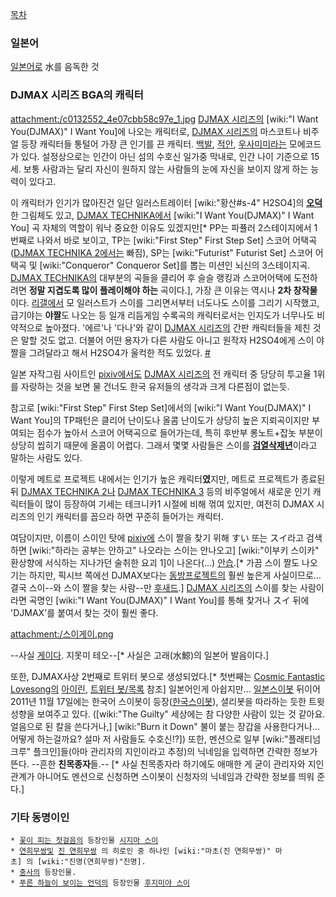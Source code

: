 [[목차]]

=== 일본어 ===

[[일본어]]로 水를 음독한 것

=== DJMAX 시리즈 BGA의 캐릭터 ===
attachment:/c0132552_4e07cbb58c97e_1.jpg
[[DJMAX 시리즈]]의 [wiki:"I Want You(DJMAX)" I Want You]에 나오는 캐릭터로, [[DJMAX 시리즈]]의 마스코트나 비주얼 등장 캐릭터들 통털어 가장 큰 인기를 끈 캐릭터. [[백발]], [[적안]], [[우사미미]]라는 모에코드가 있다.
설정상으로는 인간이 아닌 섬의 수호신 일가중 막내로, 인간 나이 기준으로 15세. 보통 사람과는 달리 자신이 원하지 않는 사람들의 눈에 자신을 보이지 않게 하는 능력이 있다고.

이 캐릭터가 인기가 많아진건 일단 일러스트레이터 [wiki:"황산#s-4" H2SO4]의 '''[[오덕]]'''한 그림체도 있고, [[DJMAX TECHNIKA]]에서 [wiki:"I Want You(DJMAX)" I Want You] 곡 자체의 역할이 워낙 중요한 이유도 있겠지만[* PP는 파퓰러 2스테이지에서 1번째로 나와서 바로 보이고, TP는 [wiki:"First Step" First Step Set] 스코어 어택곡([[DJMAX TECHNIKA 2]]에서는 빠짐), SP는 [wiki:"Futurist" Futurist Set] 스코어 어택곡 및 [wiki:"Conqueror" Conqueror Set]를 뽑는 미션인 뇌신의 3스테이지곡. [[DJMAX TECHNIKA]]의 대부분의 곡들을 클리어 후 슬슬 랭킹과 스코어어택에 도전하려면 '''정말 지겹도록 많이 플레이해야 하는''' 곡이다.], 가장 큰 이유는 역시나 '''2차 창작물'''이다. [[리갤]]에서 모 일러스트가 스이를 그리면서부터 너도나도 스이를 그리기 시작했고, 급기야는 '''야짤'''도 나오는 등 일개 리듬게임 수록곡의 캐릭터로서는 인지도가 너무나도 비약적으로 높아졌다. '에르'나 '다나'와 같이 [[DJMAX 시리즈]]의 간판 캐릭터들을 제친 것은 말할 것도 없고. 더불어 어떤 용자가 다른 사람도 아니고 원작자 H2SO4에게 스이 야짤을 그려달라고 해서 H2SO4가 울컥한 적도 있었다. [http://gall.dcinside.com/list.php?id=rhythmgame&no=1797344 #]

일본 자작그림 사이트인 [[pixiv]]에서도 [[DJMAX 시리즈]]의 전 캐릭터 중 당당히 투고율 1위를 자랑하는 것을 보면 물 건너도 한국 유저들의 생각과 크게 다른점이 없는듯.

참고로 [wiki:"First Step" First Step Set]에서의 [wiki:"I Want You(DJMAX)" I Want You]의 TP패턴은 클리어 난이도나 올콤 난이도가 상당히 높은 지뢰곡이지만 부여되는 점수가 높아서 스코어 어택곡으로 들어가는데, 특히 후반부 롱노트+잡놋 부분이 상당히 씹히기 때문에 올콤이 어렵다. 그래서 몇몇 사람들은 스이를 '''[[검열삭제]]년'''이라고 말하는 사람도 있다.

이렇게 메트로 프로젝트 내에서는 인기가 높은 캐릭터'''였'''지만, 메트로 프로젝트가 종료된 뒤 [[DJMAX TECHNIKA 2]]나 [[DJMAX TECHNIKA 3]] 등의 비주얼에서 새로운 인기 캐릭터들이 많이 등장하여 기세는 테크니카1 시절에 비해 꺾여 있지만, 여전히 DJMAX 시리즈의 인기 캐릭터를 꼽으라 하면 꾸준히 들어가는 캐릭터.

여담이지만, 이름이 스이인 탓에 [[pixiv]]에 스이 짤을 찾기 위해 すい 또는 スイ라고 검색하면 [wiki:"하라는 공부는 안하고" 나오라는 스이는 안나오고] [wiki:"이부키 스이카" 환상향에 서식하는 지나가던 술취한 요괴 1]이 나온다(...) [[안습]].[* 가끔 스이 짤도 나오기는 하지만, 픽시브 쪽에선 DJMAX보다는 [[동방프로젝트]]의 훨씬 높은게 사실이므로…결국 스이--와 스이 짤을 찾는 사람--만 [[후새드]].] [[DJMAX 시리즈]]의 스이를 찾는 사람이라면 곡명인 [wiki:"I Want You(DJMAX)" I Want You]를 통해 찾거나 スイ 뒤에 'DJMAX'를 붙여서 찾는 것이 훨씬 좋다.

attachment:/스이게이.png

--사실 [[게이]]다. 지못미 테오--[* 사실은 고래(水鯨)의 일본어 발음이다.]

또한, DJMAX사상 2번째로 트위터 봇으로 생성되었다.[* 첫번째는 [[Cosmic Fantastic Lovesong]]의 [[아이린]], [[트위터 봇/목록]] 참조] 일본어인게 아쉽지만... [http://twitter.com/Suee_bot 일본스이봇] 뒤이어 2011년 11월 17일에는 한국어 스이봇이 등장([http://twitter.com/Sui_botKR 한국스이봇]), 셜리봇을 따라하는 듯한 트윗 성향을 보여주고 있다. ([wiki:"The Guilty" 세상에는 참 다양한 사람이 있는 것 같아요. 얼음으로 된 칼을 쓴다거나,] [wiki:"Burn it Down" 불이 붙는 장갑을 사용한다거나... 어떻게 하는걸까요? 설마 저 사람들도 수호신!?]) 또한, 멘션으로 일부 [wiki:"플래티넘 크루" 플크인]들(아마 관리자의 지인이라고 추정)의 닉네임을 입력하면 간략한 정보가 뜬다. --흔한 '''친목종자'''들.-- [* 사실 친목종자라 하기에도 애매한 게 굳이 관리자와 지인 관계가 아니어도 멘션으로 신청하면 스이봇이 신청자의 닉네임과 간략한 정보를 띄워 준다.]

=== 기타 동명이인 ===
 * [[꽃이 피는 첫걸음]]의 등장인물 [[시지마 스이]]
 * [[연희무쌍]]및 [[진 연희무쌍]] 의 히로인 중 하나인 [wiki:"마초(진 연희무쌍)" 마초] 의 [wiki:"진명(연희무쌍)"진명].
 * [[충사]]의 등장인물.
 * [[푸른 하늘이 보이는 언덕]]의 등장인물 [[후지미야 스이]]
